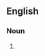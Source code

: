 {{also|man-o'-war}}

==English==

===Noun===
{{head|en|misspelling|head=[[man]]-o-[[war]]|plural|men-o-war}}

# {{misspelling of|en|man-of-war}}
